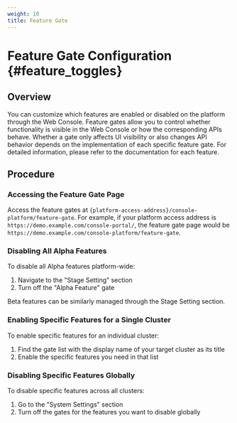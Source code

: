 ```yaml
---
weight: 10
title: Feature Gate
---
```


# Feature Gate Configuration \{#feature_toggles}

## Overview

You can customize which features are enabled or disabled on the platform through the Web Console. Feature gates allow you to control whether functionality is visible in the Web Console or how the corresponding APIs behave. Whether a gate only affects UI visibility or also changes API behavior depends on the implementation of each specific feature gate. For detailed information, please refer to the documentation for each feature.

## Procedure

### Accessing the Feature Gate Page

Access the feature gates at `{platform-access-address}/console-platform/feature-gate`. For example, if your platform access address is `https://demo.example.com/console-portal/`, the feature gate page would be `https://demo.example.com/console-platform/feature-gate`.

### Disabling All Alpha Features

To disable all Alpha features platform-wide:
1. Navigate to the "Stage Setting" section
2. Turn off the "Alpha Feature" gate

Beta features can be similarly managed through the Stage Setting section.

### Enabling Specific Features for a Single Cluster

To enable specific features for an individual cluster:
1. Find the gate list with the display name of your target cluster as its title
2. Enable the specific features you need in that list

### Disabling Specific Features Globally

To disable specific features across all clusters:
1. Go to the "System Settings" section
2. Turn off the gates for the features you want to disable globally
